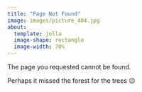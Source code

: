 ```yaml
---
title: "Page Not Found"
image: images/picture_404.jpg
about:
  template: jolla
  image-shape: rectangle
  image-width: 70%
---
```


The page you requested cannot be found.

Perhaps it missed the forest for the trees 😉

